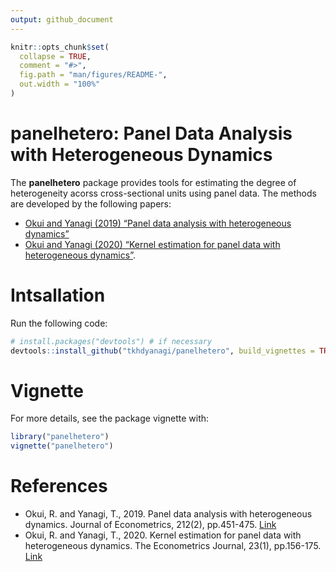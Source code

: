 ---
output: github_document
---

<!-- README.md is generated from README.Rmd. Please edit that file -->

```{r, include = FALSE}
knitr::opts_chunk$set(
  collapse = TRUE,
  comment = "#>",
  fig.path = "man/figures/README-",
  out.width = "100%"
)
```

# panelhetero: Panel Data Analysis with Heterogeneous Dynamics 

The **panelhetero** package provides tools for estimating the degree of 
heterogeneity acorss cross-sectional units using panel data.
The methods are developed by the following papers:

- [Okui and Yanagi (2019) "Panel data analysis with heterogeneous dynamics"](https://doi.org/10.1016/j.jeconom.2019.04.036) 
- [Okui and Yanagi (2020) "Kernel estimation for panel data with heterogeneous dynamics"](https://doi.org/10.1093/ectj/utz019).

# Intsallation

Run the following code:

```{r, eval = FALSE}
# install.packages("devtools") # if necessary
devtools::install_github("tkhdyanagi/panelhetero", build_vignettes = TRUE)
```

# Vignette

For more details, see the package vignette with:

```{r, eval = FALSE}
library("panelhetero")
vignette("panelhetero")
```

# References

- Okui, R. and Yanagi, T., 2019. 
Panel data analysis with heterogeneous dynamics. 
Journal of Econometrics, 212(2), pp.451-475.
[Link](https://doi.org/10.1016/j.jeconom.2019.04.036)
- Okui, R. and Yanagi, T., 2020. 
Kernel estimation for panel data with heterogeneous dynamics. 
The Econometrics Journal, 23(1), pp.156-175.
[Link](https://doi.org/10.1093/ectj/utz019)